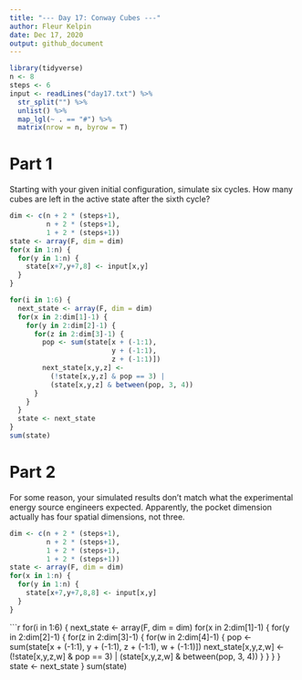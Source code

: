 ```yaml
---
title: "--- Day 17: Conway Cubes ---"
author: Fleur Kelpin
date: Dec 17, 2020
output: github_document
---
```


```r
library(tidyverse)
n <- 8
steps <- 6
input <- readLines("day17.txt") %>%
  str_split("") %>%
  unlist() %>%
  map_lgl(~ . == "#") %>%
  matrix(nrow = n, byrow = T)
```
# Part 1
Starting with your given initial configuration, simulate six cycles. How many
cubes are left in the active state after the sixth cycle?
```r
dim <- c(n + 2 * (steps+1),
         n + 2 * (steps+1),
         1 + 2 * (steps+1))
state <- array(F, dim = dim)
for(x in 1:n) {
  for(y in 1:n) {
    state[x+7,y+7,8] <- input[x,y]
  }
}
```

```r
for(i in 1:6) {
  next_state <- array(F, dim = dim)
  for(x in 2:dim[1]-1) {
    for(y in 2:dim[2]-1) {
      for(z in 2:dim[3]-1) {
        pop <- sum(state[x + (-1:1),
                         y + (-1:1),
                         z + (-1:1)])
        next_state[x,y,z] <- 
          (!state[x,y,z] & pop == 3) | 
          (state[x,y,z] & between(pop, 3, 4))
      }
    }
  }
  state <- next_state
}
sum(state)
```
# Part 2
For some reason, your simulated results don't match what the experimental energy
source engineers expected. Apparently, the pocket dimension actually has four
spatial dimensions, not three.
```r
dim <- c(n + 2 * (steps+1),
         n + 2 * (steps+1),
         1 + 2 * (steps+1),
         1 + 2 * (steps+1))
state <- array(F, dim = dim)
for(x in 1:n) {
  for(y in 1:n) {
    state[x+7,y+7,8,8] <- input[x,y]
  }
}
```
```r
for(i in 1:6) {
  next_state <- array(F, dim = dim)
  for(x in 2:dim[1]-1) {
    for(y in 2:dim[2]-1) {
      for(z in 2:dim[3]-1) {
        for(w in 2:dim[4]-1) {
          pop <- sum(state[x + (-1:1),
                           y + (-1:1),
                           z + (-1:1),
                           w + (-1:1)])
          next_state[x,y,z,w] <- 
            (!state[x,y,z,w] & pop == 3) | 
            (state[x,y,z,w] & between(pop, 3, 4))
        }
      }
    }
  }
  state <- next_state
}
sum(state)